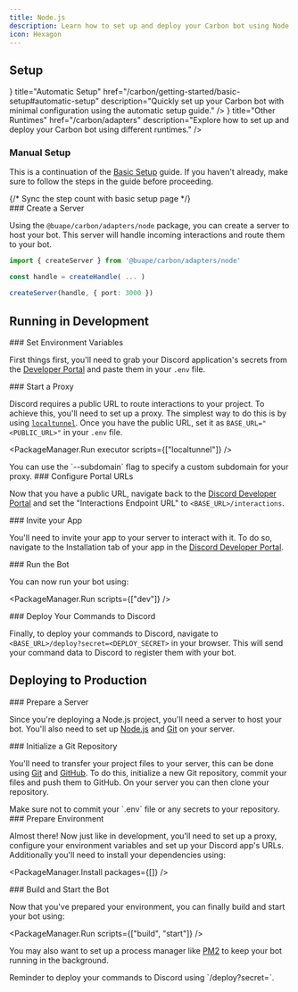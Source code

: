 ```yaml
---
title: Node.js
description: Learn how to set up and deploy your Carbon bot using Node.js, including development and production environments.
icon: Hexagon
---
```



## Setup

<Cards>
    <Card
        icon={<Workflow />}
        title="Automatic Setup"
        href="/carbon/getting-started/basic-setup#automatic-setup"
        description="Quickly set up your Carbon bot with minimal configuration using the automatic setup guide."
    />
    <Card
        icon={<Server />}
        title="Other Runtimes"
        href="/carbon/adapters"
        description="Explore how to set up and deploy your Carbon bot using different runtimes."
    />
</Cards>

### Manual Setup

This is a continuation of the [Basic Setup](/carbon/getting-started/basic-setup) guide. If you haven't already, make sure to follow the steps in the guide before proceeding.

<Steps>
{/* Sync the step count with basic setup page */}
<div class="step" style={{ display: 'hidden' }} />
<div class="step" style={{ display: 'hidden' }} />
<div class="step" style={{ display: 'hidden' }} />
<div class="step" style={{ display: 'hidden' }} />
<div class="step" style={{ display: 'hidden' }} />

<Step>
### Create a Server

Using the `@buape/carbon/adapters/node` package, you can create a server to host your bot. This server will handle incoming interactions and route them to your bot.

```ts
import { createServer } from '@buape/carbon/adapters/node'

const handle = createHandle( ... )

createServer(handle, { port: 3000 })
```

</Step>
</Steps>

## Running in Development

<Steps>

<Step>
### Set Environment Variables

First things first, you'll need to grab your Discord application's secrets from the [Developer Portal](https://discord.com/developers/applications) and paste them in your `.env` file.

</Step>

<Step>
### Start a Proxy

Discord requires a public URL to route interactions to your project. To achieve this, you'll need to set up a proxy. The simplest way to do this is by using [`localtunnel`](https://www.npmjs.com/package/localtunnel). Once you have the public URL, set it as `BASE_URL="<PUBLIC_URL>"` in your `.env` file.

<PackageManager.Run executor scripts={["localtunnel"]} />

<Callout type="info">
You can use the `--subdomain` flag to specify a custom subdomain for your proxy.
</Callout>
</Step>

<Step>
### Configure Portal URLs

Now that you have a public URL, navigate back to the [Discord Developer Portal](https://discord.com/developers/applications) and set the "Interactions Endpoint URL" to `<BASE_URL>/interactions`.

</Step>

<Step>
### Invite your App

You'll need to invite your app to your server to interact with it. To do so, navigate to the Installation tab of your app in the [Discord Developer Portal](https://discord.com/developers/applications).

</Step>

<Step>
### Run the Bot

You can now run your bot using:

<PackageManager.Run scripts={["dev"]} />
</Step>

<Step>
### Deploy Your Commands to Discord

Finally, to deploy your commands to Discord, navigate to `<BASE_URL>/deploy?secret=<DEPLOY_SECRET>` in your browser. This will send your command data to Discord to register them with your bot.
</Step>

</Steps>

## Deploying to Production

<Steps>
<Step>
### Prepare a Server

Since you're deploying a Node.js project, you'll need a server to host your bot. You'll also need to set up [Node.js](https://nodejs.org/) and [Git](https://git-scm.com/) on your server.

</Step>

<Step>
### Initialize a Git Repository

You'll need to transfer your project files to your server, this can be done using [Git](https://git-scm.com/) and [GitHub](https://github.com/). To do this, initialize a new Git repository, commit your files and push them to GitHub. On your server you can then clone your repository.

<Callout type="warn">
Make sure not to commit your `.env` file or any secrets to your repository.
</Callout>
</Step>

<Step>
### Prepare Environment

Almost there! Now just like in development, you'll need to set up a proxy, configure your environment variables and set up your Discord app's URLs. Additionally you'll need to install your dependencies using:

<PackageManager.Install packages={[]} />
</Step>

<Step>
### Build and Start the Bot

Now that you've prepared your environment, you can finally build and start your bot using:

<PackageManager.Run scripts={["build", "start"]} />

You may also want to set up a process manager like [PM2](https://npmjs.com/package/pm2) to keep your bot running in the background.

</Step>

<Callout type="info">
Reminder to deploy your commands to Discord using `<BASE_URL>/deploy?secret=<DEPLOY_SECRET>`.
</Callout>

</Steps>
